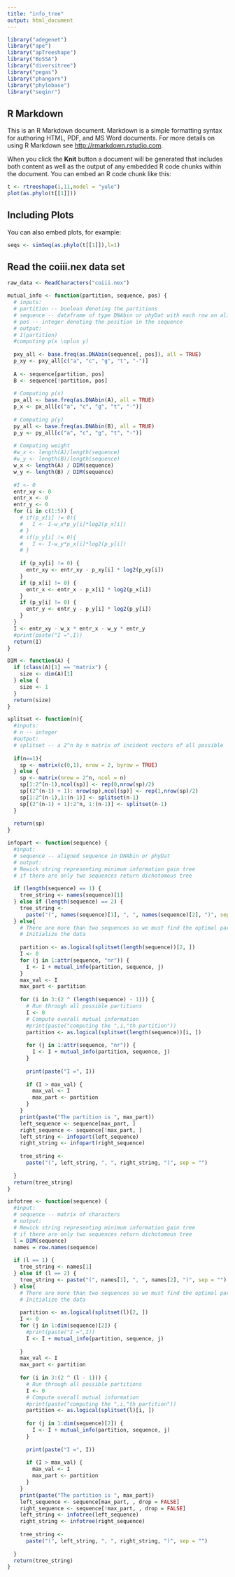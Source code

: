```yaml
---
title: "info_tree"
output: html_document
---
```


```r
library("adegenet")
library("ape")
library("apTreeshape")
library("BoSSA")
library("diversitree")
library("pegas")
library("phangorn")
library("phylobase")
library("seqinr")
```

## R Markdown

This is an R Markdown document. Markdown is a simple formatting syntax for authoring HTML, PDF, and MS Word documents. For more details on using R Markdown see <http://rmarkdown.rstudio.com>.

When you click the **Knit** button a document will be generated that includes both content as well as the output of any embedded R code chunks within the document. You can embed an R code chunk like this:

```r
t <- rtreeshape(1,11,model = "yule")
plot(as.phylo(t[[1]]))
```
## Including Plots

You can also embed plots, for example:

```r
seqs <- simSeq(as.phylo(t[[1]]),l=1)
```

## Read the coiii.nex data set
```r
raw_data <- ReadCharacters("coiii.nex")
```

```r
mutual_info <- function(partition, sequence, pos) {
  # inputs:
  # partition -- boolean denoting the partitions
  # sequence -- dataframe of type DNAbin or phyDat with each row an aligned sequence
  # pos -- integer denoting the position in the sequence
  # output:
  # I(partition)
  #computing p(x \oplus y)
  
  pxy_all <- base.freq(as.DNAbin(sequence[, pos]), all = TRUE)
  p_xy <- pxy_all[c("a", "c", "g", "t", "-")]
  
  A <- sequence[partition, pos]
  B <- sequence[!partition, pos]
  
  # Computing p(x)
  px_all <- base.freq(as.DNAbin(A), all = TRUE)
  p_x <- px_all[c("a", "c", "g", "t", "-")]
  
  # Computing p(y)
  py_all <- base.freq(as.DNAbin(B), all = TRUE)
  p_y <- py_all[c("a", "c", "g", "t", "-")]
  
  # Computing weight
  #w_x <- length(A)/length(sequence)
  #w_y <- length(B)/length(sequence)
  w_x <- length(A) / DIM(sequence)
  w_y <- length(B) / DIM(sequence)
  
  #I <- 0
  entr_xy <- 0
  entr_x <- 0
  entr_y <- 0
  for (i in c(1:5)) {
    # if(p_x[i] != 0){
    #   I <- I-w_x*p_y[i]*log2(p_x[i])
    # }
    # if(p_y[i] != 0){
    #   I <- I-w_y*p_x[i]*log2(p_y[i])
    # }
    
    if (p_xy[i] != 0) {
      entr_xy <- entr_xy - p_xy[i] * log2(p_xy[i])
    }
    if (p_x[i] != 0) {
      entr_x <- entr_x - p_x[i] * log2(p_x[i])
    }
    if (p_y[i] != 0) {
      entr_y <- entr_y - p_y[i] * log2(p_y[i])
    }
  }
  I <- entr_xy - w_x * entr_x - w_y * entr_y
  #print(paste("I =",I))
  return(I)
}
```

```r
DIM <- function(A) {
  if (class(A)[1] == "matrix") {
    size <- dim(A)[1]
  } else {
    size <- 1
  }
  return(size)
}
```

```r
splitset <- function(n){
  #inputs:
  # n -- integer
  #output: 
  # splitset -- a 2^n by n matrix of incident vectors of all possible  of a set of size n 
  
  if(n==1){
    sp <- matrix(c(0,1), nrow = 2, byrow = TRUE)
  } else {
    sp <- matrix(nrow = 2^n, ncol = n)
    sp[1:2^(n-1),ncol(sp)] <- rep(0,nrow(sp)/2)
    sp[(2^(n-1) + 1): nrow(sp),ncol(sp)] <- rep(1,nrow(sp)/2)
    sp[1:2^(n-1),1:(n-1)] <- splitset(n-1)
    sp[(2^(n-1) + 1):2^n, 1:(n-1)] <- splitset(n-1)
  }
  
  return(sp)
}
```

```r
infopart <- function(sequence) {
  #input:
  # sequence -- aligned sequence in DNAbin or phyDat
  # output:
  # Newick string representing minimum information gain tree
  # if there are only two sequences return dichotomous tree
  
  if (length(sequence) == 1) {
    tree_string <- names(sequence)[1]
  } else if (length(sequence) == 2) {
    tree_string <-
      paste("(", names(sequence)[1], ", ", names(sequence)[2], ")", sep = "")
  } else{
    # There are more than two sequences so we must find the optimal partition.
    # Initialize the data
    
    partition <- as.logical(splitset(length(sequence))[2, ])
    I <- 0
    for (j in 1:attr(sequence, "nr")) {
      I <- I + mutual_info(partition, sequence, j)
    }
    max_val <- I
    max_part <- partition
    
    for (i in 3:(2 ^ (length(sequence) - 1))) {
      # Run through all possible partitions
      I <- 0
      # Compute overall mutual information
      #print(paste("computing the ",i,"th partition"))
      partition <- as.logical(splitset(length(sequence))[i, ])
      
      for (j in 1:attr(sequence, "nr")) {
        I <- I + mutual_info(partition, sequence, j)
      }
      
      print(paste("I =", I))
      
      if (I > max_val) {
        max_val <- I
        max_part <- partition
      }
    }
    print(paste("The partition is ", max_part))
    left_sequence <- sequence[max_part, ]
    right_sequence <- sequence[!max_part, ]
    left_string <- infopart(left_sequence)
    right_string <- infopart(right_sequence)
    
    tree_string <-
      paste("(", left_string, ", ", right_string, ")", sep = "")
    
  }
  return(tree_string)
}
```

```r
infotree <- function(sequence) {
  #input:
  # sequence -- matrix of characters
  # output:
  # Newick string representing minimum information gain tree
  # if there are only two sequences return dichotomous tree
  l = DIM(sequence)
  names = row.names(sequence)
  
  if (l == 1) {
    tree_string <- names[1]
  } else if (l == 2) {
    tree_string <- paste("(", names[1], ", ", names[2], ")", sep = "")
  } else{
    # There are more than two sequences so we must find the optimal partition.
    # Initialize the data
    
    partition <- as.logical(splitset(l)[2, ])
    I <- 0
    for (j in 1:dim(sequence)[2]) {
      #print(paste("I =",I))
      I <- I + mutual_info(partition, sequence, j)
      
    }
    max_val <- I
    max_part <- partition
    
    for (i in 3:(2 ^ (l - 1))) {
      # Run through all possible partitions
      I <- 0
      # Compute overall mutual information
      #print(paste("computing the ",i,"th partition"))
      partition <- as.logical(splitset(l)[i, ])
      
      for (j in 1:dim(sequence)[2]) {
        I <- I + mutual_info(partition, sequence, j)
      }
      
      print(paste("I =", I))
      
      if (I > max_val) {
        max_val <- I
        max_part <- partition
      }
    }
    print(paste("The partition is ", max_part))
    left_sequence <- sequence[max_part, , drop = FALSE]
    right_sequence <- sequence[!max_part, , drop = FALSE]
    left_string <- infotree(left_sequence)
    right_string <- infotree(right_sequence)
    
    tree_string <-
      paste("(", left_string, ", ", right_string, ")", sep = "")
    
  }
  return(tree_string)
}
```